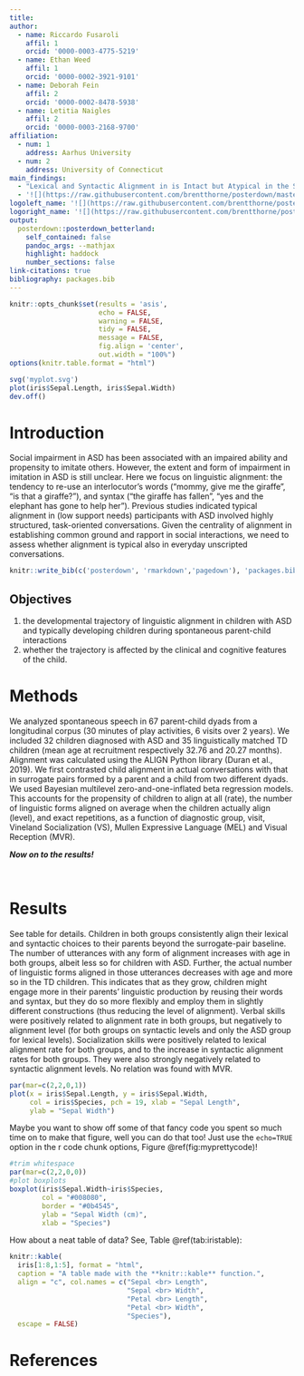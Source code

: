 ```yaml
---
title: 
author:
  - name: Riccardo Fusaroli
    affil: 1
    orcid: '0000-0003-4775-5219'
  - name: Ethan Weed
    affil: 1
    orcid: '0000-0002-3921-9101'
  - name: Deborah Fein
    affil: 2
    orcid: '0000-0002-8478-5938'
  - name: Letitia Naigles
    affil: 2
    orcid: '0000-0003-2168-9700'
affiliation:
  - num: 1
    address: Aarhus University
  - num: 2
    address: University of Connecticut
main_findings:
  - "Lexical and Syntactic Alignment in is Intact but Atypical in the Spontaneous Speech of Children with ASD."
  - '![](https://raw.githubusercontent.com/brentthorne/posterdown/master/images/betterhexlogo.png){.main_pic}'
logoleft_name: '![](https://raw.githubusercontent.com/brentthorne/posterdown/master/images/qr-code-black.png){.main-img-left}'
logoright_name: '![](https://raw.githubusercontent.com/brentthorne/posterdown/master/images/betterhexlogo.png){.main-img-right}'
output: 
  posterdown::posterdown_betterland:
    self_contained: false
    pandoc_args: --mathjax
    highlight: haddock
    number_sections: false
link-citations: true
bibliography: packages.bib
---
```


```r
knitr::opts_chunk$set(results = 'asis',
                      echo = FALSE,
                      warning = FALSE,
                      tidy = FALSE,
                      message = FALSE,
                      fig.align = 'center',
                      out.width = "100%")
options(knitr.table.format = "html") 
```

```r
svg('myplot.svg')
plot(iris$Sepal.Length, iris$Sepal.Width)
dev.off()
```

# Introduction

Social impairment in ASD has been associated with an impaired ability and propensity to imitate others. However, the extent and form of impairment in imitation in ASD is still unclear. Here we focus on linguistic alignment: the tendency to re-use an interlocutor’s words (“mommy, give me the giraffe”, “is that a giraffe?”), and syntax (“the giraffe has fallen”, “yes and the elephant has gone to help her”). Previous studies indicated typical alignment in (low support needs) participants with ASD involved highly structured, task-oriented conversations. Given the centrality of alignment in establishing common ground and rapport in social interactions, we need to assess whether alignment is typical also in everyday unscripted conversations.


```r
knitr::write_bib(c('posterdown', 'rmarkdown','pagedown'), 'packages.bib')
```

## Objectives

1) the developmental trajectory of linguistic alignment in children with ASD and typically developing children during spontaneous parent-child interactions 
2) whether the trajectory is affected by the clinical and cognitive features of the child.

# Methods

We analyzed spontaneous speech in 67 parent-child dyads from a longitudinal corpus (30 minutes of play activities, 6 visits over 2 years). We included 32 children diagnosed with ASD and 35 linguistically matched TD children (mean age at recruitment respectively 32.76 and 20.27 months). Alignment was calculated using the ALIGN Python library (Duran et al., 2019). We first contrasted child alignment in actual conversations with that in surrogate pairs formed by a parent and a child from two different dyads. We used Bayesian multilevel zero-and-one-inflated beta regression models. This accounts for the propensity of children to align at all (rate), the number of linguistic forms aligned on average when the children actually align (level), and exact repetitions, as a function of diagnostic group, visit, Vineland Socialization (VS), Mullen Expressive Language (MEL) and Visual Reception (MVR).

**_Now on to the results!_**

<br>

# Results

See table for details. Children in both groups consistently align their lexical and syntactic choices to their parents beyond the surrogate-pair baseline. The number of utterances with any form of alignment increases with age in both groups, albeit less so for children with ASD. Further, the actual number of linguistic forms aligned in those utterances decreases with age and more so in the TD children. This indicates that as they grow, children might engage more in their parents’ linguistic production by reusing their words and syntax, but they do so more flexibly and employ them in slightly different constructions (thus reducing the level of alignment).
Verbal skills were positively related to alignment rate in both groups, but negatively to alignment level (for both groups on syntactic levels and only the ASD group for lexical levels). Socialization skills were positively related to lexical alignment rate for both groups, and to the increase in syntactic alignment rates for both groups. They were also strongly negatively related to syntactic alignment levels. No relation was found with MVR.

```r
par(mar=c(2,2,0,1))
plot(x = iris$Sepal.Length, y = iris$Sepal.Width,
     col = iris$Species, pch = 19, xlab = "Sepal Length",
     ylab = "Sepal Width")
```

Maybe you want to show off some of that fancy code you spent so much time on to make that figure, well you can do that too! Just use the `echo=TRUE` option in the r code chunk options, Figure \@ref(fig:myprettycode)!

```r
#trim whitespace
par(mar=c(2,2,0,0))
#plot boxplots
boxplot(iris$Sepal.Width~iris$Species,
        col = "#008080", 
        border = "#0b4545",
        ylab = "Sepal Width (cm)",
        xlab = "Species")
```

How about a neat table of data? See, Table \@ref(tab:iristable):

```r
knitr::kable(
  iris[1:8,1:5], format = "html",
  caption = "A table made with the **knitr::kable** function.",
  align = "c", col.names = c("Sepal <br> Length",
                             "Sepal <br> Width",
                             "Petal <br> Length",
                             "Petal <br> Width",
                             "Species"),
  escape = FALSE)
```

# References
